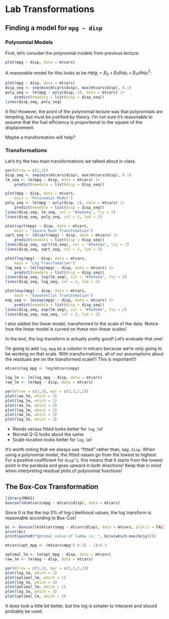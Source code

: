 # Lab Transformations

## Finding a model for `mpg ~ disp`

### Polynomial Models

First, let's consider the polynomial models from previous lecture:

```r
plot(mpg ~ disp, data = mtcars)
```

A reasonable model for this looks to be $mpg_i = \beta_0 + \beta_1disp_i + \beta_{11}disp_i^2$:

```r
plot(mpg ~ disp, data = mtcars)
disp_seq <- seq(min(mtcars$disp), max(mtcars$disp), 0.1)
poly_seq <- lm(mpg ~ poly(disp, 2), data = mtcars) |>
    predict(newdata = list(disp = disp_seq))
lines(disp_seq, poly_seq)
```

It fits! However, the point of the polynomial lecture was that polynomials are tempting, but must be justified by theory. I'm not sure it's reasonable to assume that the fuel efficiency is proportional to the square of the displacement.

Maybe a transformation will help?

### Transformations

Let's try the two main transformations we talked about in class.

```r
par(mfrow = c(2,2))
disp_seq <- seq(min(mtcars$disp), max(mtcars$disp), 0.1)
lm_seq <- lm(mpg ~ disp, data = mtcars) |>
    predict(newdata = list(disp = disp_seq))

plot(mpg ~ disp, data = mtcars,
    main = "Polynomial Model")
poly_seq <- lm(mpg ~ poly(disp, 2), data = mtcars) |>
    predict(newdata = list(disp = disp_seq))
lines(disp_seq, lm_seq, col = "#4a4a4a", lty = 2)
lines(disp_seq, poly_seq, col = 2, lwd = 2)

plot(sqrt(mpg) ~ disp, data = mtcars,
    main = "Square Root Transfomation")
sqrt_seq <- lm(sqrt(mpg) ~ disp, data = mtcars) |>
    predict(newdata = list(disp = disp_seq))
lines(disp_seq, sqrt(lm_seq), col = "#4a4a4a", lty = 2)
lines(disp_seq, sqrt_seq, col = 2, lwd = 2)

plot(log(mpg) ~ disp, data = mtcars,
    main = "Log Transfomation")
log_seq <- lm(log(mpg) ~ disp, data = mtcars) |>
    predict(newdata = list(disp = disp_seq))
lines(disp_seq, log(lm_seq), col = "#4a4a4a", lty = 2)
lines(disp_seq, log_seq, col = 2, lwd = 2)

plot(exp(mpg) ~ disp, data = mtcars,
    main = "Exponential Transfomation")
exp_seq <- lm(exp(mpg) ~ disp, data = mtcars) |>
    predict(newdata = list(disp = disp_seq))
lines(disp_seq, exp(lm_seq), col = "#4a4a4a", lty = 2)
lines(disp_seq, exp_seq, col = 2, lwd = 2)

```

I also added the linear model, transformed to the scale of the data. Notice how the linear model is curved on these non-linear scales!

In the end, the log-transform is actually pretty good! Let's evaluate that one!

I'm going to add `log_mpg` as a column in mtcars because we're only going to be working on that scale. With transformations, all of our assumptions about the residuals are on the transformed scale!!! This is important!!!

```r
mtcars$log_mpg <- log(mtcars$mpg)

log_lm <- lm(log_mpg ~ disp, data = mtcars)
raw_lm <- lm(mpg ~ disp, data = mtcars)

par(mfrow = c(3,2), mar = c(3,3,2,2))
plot(raw_lm, which = 1)
plot(log_lm, which = 1)
plot(raw_lm, which = 2)
plot(log_lm, which = 2)
plot(raw_lm, which = 3)
plot(log_lm, which = 3)
```

-   Resids versus fitted looks better for `log_lm`!
-   Normal Q-Q looks about the same
-   Scale-location looks better for `log_lm`!

It's worth noting that we always use "fitted" rather than, say, `disp`. When using a polynomial model, the fitted values go from the lowest to highest. For a positive coefficient for `disp^2`, this means that it starts from the lowest point in the parabola and goes upward in both directions! Keep that in mind when interpreting residual plots of polynomial functions!

## The Box-Cox Transformation

```r
library(MASS)
boxcox(lm(mtcars$mpg ~ mtcars$disp), data = mtcars)
```

Since 0 is the the top 5% of log-Likelihood values, the log transform is reasonable according to Box-Cox!

```r
bc <- boxcox(lm(mtcars$mpg ~ mtcars$disp), data = mtcars, plotit = FALSE)
print(bc)
print(paste0("Optimal value of lamba is: ", bc$x[which.max(bc$y)]))
```

```r
mtcars$opt_mpg <- (mtcars$mpg^(-0.3) - 1)/0.3

optimal_lm <- lm(opt_mpg ~ disp, data = mtcars)
raw_lm <- lm(mpg ~ disp, data = mtcars)

par(mfrow = c(3,2), mar = c(3,3,2,2))
plot(log_lm, which = 1)
plot(optimal_lm, which = 1)
plot(log_lm, which = 2)
plot(optimal_lm, which = 2)
plot(log_lm, which = 3)
plot(optimal_lm, which = 3)
```

It does look a little bit better, but the log is simpler to interpret and should probably be used.
